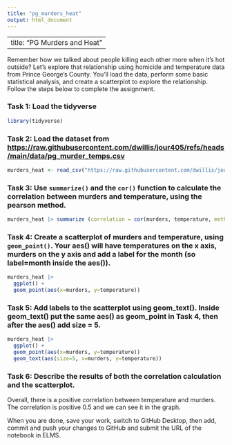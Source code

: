 ```yaml
---
title: "pg_murders_heat"
output: html_document
---
```


---
title: "PG Murders and Heat"
---

Remember how we talked about people killing each other more when it's hot outside? Let's explore that relationship using homicide and temperature data from Prince George's County. You'll load the data, perform some basic statistical analysis, and create a scatterplot to explore the relationship. Follow the steps below to complete the assignment.

### Task 1: Load the tidyverse

```r
library(tidyverse)
```



### Task 2: Load the dataset from [https://raw.githubusercontent.com/dwillis/jour405/refs/heads/main/data/pg_murder_temps.csv](https://raw.githubusercontent.com/dwillis/jour405/refs/heads/main/data/pg_murder_temps.csv)

```r
murders_heat <- read_csv("https://raw.githubusercontent.com/dwillis/jour405/refs/heads/main/data/pg_murder_temps.csv")
```



### Task 3: Use `summarize()` and the `cor()` function to calculate the correlation between murders and temperature, using the pearson method.

```r
murders_heat |> summarize (correlation = cor(murders, temperature, method="pearson"))
```


### Task 4: Create a scatterplot of murders and temperature, using `geom_point()`. Your aes() will have temperatures on the x axis, murders on the y axis and add a label for the month (so label=month inside the aes()).
```r
murders_heat |> 
  ggplot() +
  geom_point(aes(x=murders, y=temperature))
```


### Task 5: Add labels to the scatterplot using geom_text(). Inside geom_text() put the same aes() as geom_point in Task 4, then after the aes() add size = 5.
```r
murders_heat |> 
  ggplot() +
  geom_point(aes(x=murders, y=temperature))
  geom_text(aes(size=5, x=murders, y=temperature))
```


### Task 6: Describe the results of both the correlation calculation and the scatterplot.
Overall, there is a positive correlation between temperature and murders. The correlation is positive 0.5 and we can see it in the graph.

When you are done, save your work, switch to GitHub Desktop, then add, commit and push your changes to GitHub and submit the URL of the notebook in ELMS.